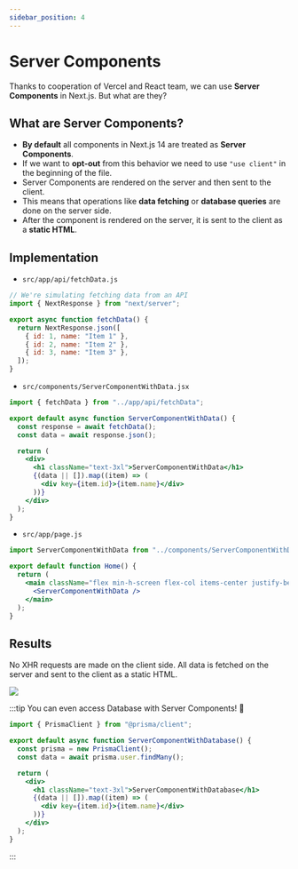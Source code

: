 ```yaml
---
sidebar_position: 4
---
```


# Server Components
Thanks to cooperation of Vercel and React team, we can use **Server Components** in Next.js.
But what are they?

## What are Server Components?
- **By default** all components in Next.js 14 are treated as **Server Components**.
- If we want to **opt-out** from this behavior we need to use `"use client"` in the beginning of the file.
- Server Components are rendered on the server and then sent to the client.
- This means that operations like **data fetching** or **database queries** are done on the server side.
- After the component is rendered on the server, it is sent to the client as a **static HTML**.

## Implementation
- `src/app/api/fetchData.js`
```js
// We're simulating fetching data from an API
import { NextResponse } from "next/server";

export async function fetchData() {
  return NextResponse.json([
    { id: 1, name: "Item 1" },
    { id: 2, name: "Item 2" },
    { id: 3, name: "Item 3" },
  ]);
}
```
- `src/components/ServerComponentWithData.jsx`
```jsx
import { fetchData } from "../app/api/fetchData";

export default async function ServerComponentWithData() {
  const response = await fetchData();
  const data = await response.json();

  return (
    <div>
      <h1 className="text-3xl">ServerComponentWithData</h1>
      {(data || []).map((item) => (
        <div key={item.id}>{item.name}</div>
      ))}
    </div>
  );
}
```
- `src/app/page.js`
```jsx
import ServerComponentWithData from "../components/ServerComponentWithData";

export default function Home() {
  return (
    <main className="flex min-h-screen flex-col items-center justify-between p-24">
      <ServerComponentWithData />
    </main>
  );
}
```

## Results
No XHR requests are made on the client side. 
All data is fetched on the server and sent to the client as a static HTML.

<img src="/img/no-xhr.png"/>

:::tip
You can even access Database with Server Components! 🚀
```jsx
import { PrismaClient } from "@prisma/client";

export default async function ServerComponentWithDatabase() {
  const prisma = new PrismaClient();
  const data = await prisma.user.findMany();

  return (
    <div>
      <h1 className="text-3xl">ServerComponentWithDatabase</h1>
      {(data || []).map((item) => (
        <div key={item.id}>{item.name}</div>
      ))}
    </div>
  );
}
```
:::

<JLayout/>